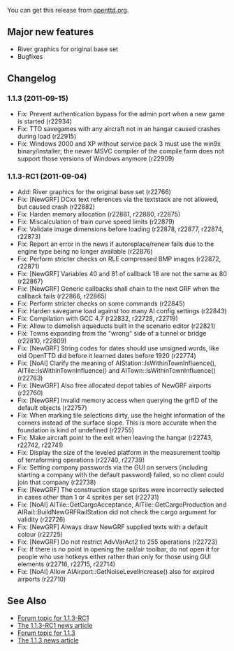 
{{en/Archive/OpenTTD/Navigation}}
{{en/Archive/OpenTTD/NaviPrevNext|prev=en/Archive/OpenTTD/OpenTTD 1.1.2|next=en/Archive/Lists/Roadmap 1.2|date=2011-09-15}}

You can get this release from [http://www.openttd.org/download-stable openttd.org].

==Major new features==

* River graphics for original base set
* Bugfixes

==Changelog==

===1.1.3 (2011-09-15)===
* Fix: Prevent authentication bypass for the admin port when a new game is started {{en/Flyspray|4771}} (r22934)
* Fix: TTO savegames with any aircraft not in an hangar caused crashes during load (r22915)
* Fix: Windows 2000 and XP without service pack 3 must use the win9x binary/installer; the newer MSVC compiler of the compile farm does not support those versions of Windows anymore {{en/Flyspray|4749}} (r22909)

===1.1.3-RC1 (2011-09-04)===
* Add: River graphics for the original base set (r22766)
* Fix: [NewGRF] DCxx text references via the textstack are not allowed, but caused crash {{en/Flyspray|4758}} (r22882)
* Fix: Harden memory allocation (r22881, r22880, r22875)
* Fix: Miscalculation of train curve speed limits (r22879)
* Fix: Validate image dimensions before loading {{en/Flyspray|4747}} (r22878, r22877, r22874, r22873)
* Fix: Report an error in the news if autoreplace/renew fails due to the engine type being no longer available {{en/Flyspray|4712}} (r22876)
* Fix: Perform stricter checks on RLE compressed BMP images {{en/Flyspray|4746}} (r22872, r22871)
* Fix: [NewGRF] Variables 40 and 81 of callback 18 are not the same as 80 (r22867)
* Fix: [NewGRF] Generic callbacks shall chain to the next GRF when the callback fails (r22866, r22865)
* Fix: Perform stricter checks on some commands {{en/Flyspray|4745}} (r22845)
* Fix: Harden savegame load against too many AI config settings {{en/Flyspray|4748}} (r22843)
* Fix: Compilation with GCC 4.7 (r22832, r22728, r22719)
* Fix: Allow to demolish aqueducts built in the scenario editor {{en/Flyspray|4741}} (r22821)
* Fix: Towns expanding from the "wrong" side of a tunnel or bridge {{en/Flyspray|4731}} (r22810, r22809)
* Fix: [NewGRF] String codes for dates should use unsigned words, like old OpenTTD did before it learned dates before 1920 (r22774)
* Fix: [NoAI] Clarify the meaning of AIStation::IsWithinTownInfluence(), AITile::IsWithinTownInfluence() and AITown::IsWithinTownInfluence() {{en/Flyspray|4702}} (r22763)
* Fix: [NewGRF] Also free allocated depot tables of NewGRF airports (r22760)
* Fix: [NewGRF] Invalid memory access when querying the grfID of the default objects {{en/Flyspray|4730}} (r22757)
* Fix: When marking tile selections dirty, use the height information of the corners instead of the surface slope. This is more accurate when the foundation is kind of undefined {{en/Flyspray|4727}} (r22755)
* Fix: Make aircraft point to the exit when leaving the hangar {{en/Flyspray|4696}} (r22743, r22742, r22741)
* Fix: Display the size of the leveled platform in the measurement tooltip of terraforming operations {{en/Flyspray|4708}} (r22740, r22739)
* Fix: Setting company passwords via the GUI on servers (including starting a company with the default password) failed, so no client could join that company {{en/Flyspray|4722}} (r22738)
* Fix: [NewGRF] The construction stage sprites were incorrectly selected in cases other than 1 or 4 sprites per set (r22731)
* Fix: [NoAI] AITile::GetCargoAcceptance, AITile::GetCargoProduction and AIRail::BuildNewGRFRailStation did not check the cargo argument for validity (r22726)
* Fix: [NewGRF] Always draw NewGRF supplied texts with a default colour (r22725)
* Fix: [NewGRF] Do not restrict AdvVarAct2 to 255 operations (r22723)
* Fix: If there is no point in opening the rail/air toolbar, do not open it for people who use hotkeys either rather than only for those using GUI elements (r22716, r22715, r22714)
* Fix: [NoAI] Allow AIAirport::GetNoiseLevelIncrease() also for expired airports {{en/Flyspray|4704}} (r22710)

==See Also==

*[http://www.tt-forums.net/viewtopic.php?f=29&t=56532 Forum topic for 1.1.3-RC1]
*[http://www.openttd.org/en/news/154 The 1.1.3-RC1 news article]
*[http://www.tt-forums.net/viewtopic.php?f=29&t=56639 Forum topic for 1.1.3]
*[http://www.openttd.org/en/news/155 The 1.1.3 news article]